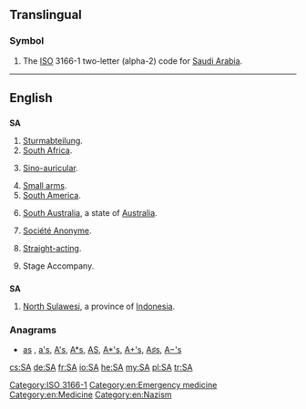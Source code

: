 {{also|ᎦᎪ|Appendix:Variations of "sa"}}
==Translingual==

===Symbol===
{{head|mul|symbol}}

# The [[ISO]] 3166-1 two-letter (alpha-2) code for [[Saudi Arabia]].

[[Category:ISO 3166-1]]

----

==English==

==={{initialism-old|en}}===
'''SA'''

# [[Sturmabteilung]].
# [[South Africa]].
# {{medicine}} [[sino-auricular|Sino-auricular]].
# [[small arms|Small arms]].
# [[South America]].
# {{Australia}} [[South Australia]], a state of [[Australia]].
# [[Société Anonyme]].<!---French?--->
# {{context|in gay [[personal ad]]s}} [[straight-acting|Straight-acting]].
# Stage Accompany.

==={{abbreviation-old}}===
'''SA'''

# [[North Sulawesi]], a province of [[Indonesia]].

===Anagrams===
* [[as#English|as]] , [[a's#English|a's]], [[A's#English|A's]], [[A*s#English|A*s]], [[AS#English|AS]], [[A*'s#English|A*'s]], [[A+'s#English|A+'s]], [[A♯s#English|A♯s]], [[A−'s#English|A−'s]]

[[Category:en:Emergency medicine]]
[[Category:en:Medicine]]
[[Category:en:Nazism]]

[[cs:SA]]
[[de:SA]]
[[fr:SA]]
[[io:SA]]
[[he:SA]]
[[my:SA]]
[[pl:SA]]
[[tr:SA]]
